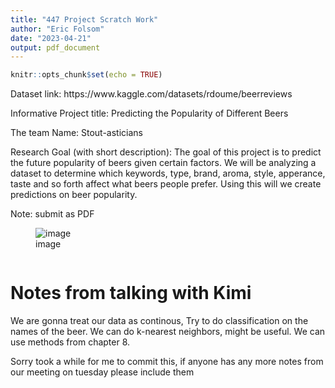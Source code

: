 ---
title: "447 Project Scratch Work"
author: "Eric Folsom"
date: "2023-04-21"
output: pdf_document
---

```{r setup, include=FALSE}
knitr::opts_chunk$set(echo = TRUE)
```
Dataset link: https://www.kaggle.com/datasets/rdoume/beerreviews

Informative Project title: Predicting the Popularity of Different Beers

The team Name: Stout-asticians

Research Goal (with short description): The goal of this project is to predict the future popularity of beers given certain factors. We will be analyzing a dataset to determine which keywords, type, brand, aroma, style, apperance, taste and so forth affect what beers people prefer. Using this will we create predictions on beer popularity. 

Note: submit as PDF

![image](https://user-images.githubusercontent.com/130256135/232345854-ae249167-e054-46ad-8efe-4823c180d7e3.png)

```{r}

```

# Notes from talking with Kimi

We are gonna treat our data as continous, Try to do classification on the names of the beer. We can do k-nearest neighbors, might be useful. We can use methods from chapter 8.

Sorry took a while for me to commit this, if anyone has any more notes from our meeting on tuesday please include them
